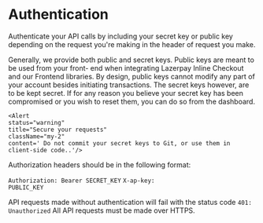# Authentication

Authenticate your API calls by including your secret key or public key depending on 
the request you're making in the header of request you make.

<Divider className="max-w-100" />

Generally, we provide both public and secret keys. Public keys are meant to be used from your front-
end when integrating Lazerpay Inline Checkout and our Frontend libraries. By design, public keys cannot modify any part of your account besides initiating transactions. The secret keys however, are to be kept secret. If for any reason you believe your secret key has been compromised or you wish to reset them, you can do so from the dashboard.

    <Alert 
    status="warning" 
    title="Secure your requests"
    className="my-2" 
    content=' Do not commit your secret keys to Git, or use them in client-side code..'/>

<Divider className='max-w-100  mb-8' />

Authorization headers should be in the following format:

<code>Authorization: Bearer SECRET_KEY</code> <code>X-ap-key: PUBLIC_KEY</code>

<Alert 
    status="info" 
    title="Sample Authorization headers"
    className="mt-12 mb-8  text-xs" 
    content="Authorization: Bearer sk_test-mvFZP5sUQQz7WJ5iEe6Av <br>
    X-api-key: pk_test_byvpV9URLHnrReNMCGLAZgYpJI1S"/>API requests made without authentication will fail with the status code <code>401: Unauthorized</code> All 
    API requests must be made over HTTPS.

<Divider className='max-w-100 mb-2' />

<Alert 
    status="warning" 
    title="Secure your requests"
    className="mt-5" 
    content=' Do not set <code> VERIFY_PEER</code> to <code>FALSE</code> . Ensure your server verifies the SSL connection to Lazerpay...'/>

<Divider className="max-w-100 mb-2 " />
